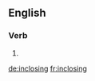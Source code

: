 ==English==

===Verb===
{{head|en|present participle}}

# {{present participle of|inclose|lang=en}}

[[de:inclosing]]
[[fr:inclosing]]